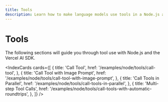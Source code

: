 ```yaml
---
title: Tools
description: Learn how to make language models use tools in a Node.js application.
---
```


# Tools

The following sections will guide you through tool use with Node.js and the Vercel AI SDK.

<IndexCards
  cards={[
    {
      title: 'Call Tool',
      href: '/examples/node/tools/call-tool',
    },
    {
      title: 'Call Tool with Image Prompt',
      href: '/examples/node/tools/call-tool-with-image-prompt',
    },
    {
      title: 'Call Tools in Parallel',
      href: '/examples/node/tools/call-tools-in-parallel',
    },
    {
      title: 'Multi-step Tool Calls',
      href: '/examples/node/tools/call-tools-with-automatic-roundtrips',
    },
  ]}
/>
